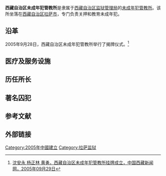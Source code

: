 '''西藏自治区未成年犯管教所'''是隶属于[[西藏自治区监狱管理局|西藏自治区监狱管理局]]的[[未成年犯管教所|未成年犯管教所]]。该所坐落在[[西藏自治区|西藏自治区]][[拉萨市|拉萨市]]，专门负责关押和教育未成年犯。

==沿革==
2005年9月28日，西藏自治区未成年犯管教所举行了揭牌仪式。<ref>[http://www.chinatibetnews.com/xizang/2005-09/29/content_43697.htm 沈安永 杨正林 黄勇，西藏自治区未成年犯管教所挂牌成立，中国西藏新闻网，2005年09月29日]{{Dead link|date=2018年6月 |bot=InternetArchiveBot |fix-attempted=no }}</ref>

==医疗及服务设施==

==历任所长==


==著名囚犯==

==参考文献==
{{reflist}}

==外部链接==

{{中國建築小作品}}

[[Category:2005年中國建立|Category:2005年中國建立]] 
[[Category:拉萨监狱|Category:拉萨监狱]]